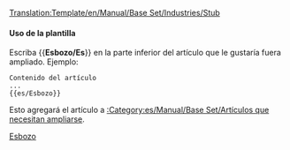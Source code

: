 <noinclude>[[Translation:Template/en/Manual/Base Set/Industries/Stub]]</noinclude><noinclude></noinclude>{{es/Metaplantilla de avisos| tipo   = información
| imagen = en/StubIcon.png
| texto  = <strong>Esbozo</strong><br>Este artículo es un esbozo. Usted puede colaborar ampliándolo.
}}<includeonly>{{{1|[[Category:es/Manual/Base Set/Artículos que necesitan ampliarse]]}}}</includeonly><noinclude>

====Uso de la plantilla====
Escriba <nowiki>{{</nowiki>'''Esbozo/Es'''<nowiki>}}</nowiki> en la parte inferior del artículo que le gustaría fuera ampliado. Ejemplo:
<pre>
Contenido del artículo
...
{{es/Esbozo}}
</pre>
Esto agregará el artículo a [[:Category:es/Manual/Base Set/Artículos que necesitan ampliarse]].

[[Category:es/Manual/Base Set/Cajas de mensajes|Esbozo]]</noinclude>